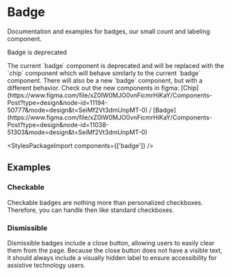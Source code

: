 
<Meta of={badgeStories} />

# Badge

<div className="lead">
  Documentation and examples for badges, our small count and labeling component.
</div>

<PostAlert type="warning">
  <p slot="heading">Badge is deprecated</p>
  <p>
    The current `badge` component is deprecated and will be replaced with the `chip` component which will behave similarly to the current `badge` component.
    There will also be a new `badge` component, but with a different behavior. Check out the new components in figma:
    [Chip](https://www.figma.com/file/xZ0IW0MJO0vnFicmrHiKaY/Components-Post?type=design&node-id=11194-50777&mode=design&t=SeiMf2Vt3dmUnpMT-0)
    /
    [Badge](https://www.figma.com/file/xZ0IW0MJO0vnFicmrHiKaY/Components-Post?type=design&node-id=11038-51303&mode=design&t=SeiMf2Vt3dmUnpMT-0)
  </p>
</PostAlert>

<Canvas sourceState="shown" of={badgeStories.Default} />
<div className="hide-col-default">
  <Controls of={badgeStories.Default} />
</div>

<StylesPackageImport components={['badge']} />

## Examples

### Checkable

Checkable badges are nothing more than personalized checkboxes.
Therefore, you can handle then like standard checkboxes.

<Canvas of={badgeStories.Checkable} />

### Dismissible

Dismissible badges include a close button, allowing users to easily clear them from the page.
Because the close button does not have a visible text,
it should always include a visually hidden label to ensure accessibility for assistive technology users.

<Canvas of={badgeStories.Dismissible} />
